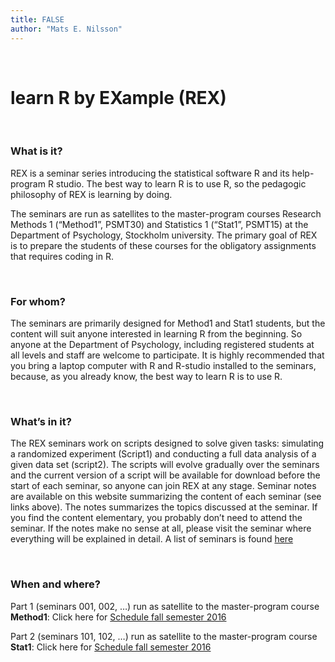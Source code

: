 ```yaml
---
title: FALSE
author: "Mats E. Nilsson"
---
```


\  
\  

# learn R by EXample (REX)

\ 

### What is it? 
REX is a seminar series introducing the statistical software R and its 
help-program R studio. The best way to learn R is to use R,
so the pedagogic philosophy of REX is learning by doing.  

The seminars are run as satellites to the master-program
courses Research Methods 1 ("Method1", PSMT30) and Statistics 1 ("Stat1", PSMT15)
at the Department of Psychology, Stockholm university. The primary goal of REX is
to prepare the students of these courses for the obligatory assignments
that requires coding in R. 

\ 

### For whom?
The seminars are primarily designed for Method1 and Stat1 students, but the
content will suit anyone interested in learning R from the beginning. So
anyone at the Department of Psychology, including registered students at all 
levels and staff are welcome to participate. It is highly recommended that you 
bring a laptop computer with R and R-studio installed to the seminars, because, 
as you already know, the best way to learn R is to use R. 

\ 

### What's in it?
The REX seminars work on scripts designed to solve given tasks: simulating
a randomized experiment (Script1) and conducting a full data analysis of a 
given data set (script2). The scripts will evolve gradually over the seminars and 
the current version of a script will be available for download before the start
of each seminar, so anyone can join REX at any stage. Seminar notes are available 
on this website summarizing the content of each seminar (see links above).
The notes summarizes the topics discussed
at the seminar. If you find the content elementary, you probably don't need to
attend the seminar. If the notes make no sense at all, please visit the seminar
where everything will be explained in detail. A list of seminars is found
[here](index.html) 


\ 

### When and where?
Part 1 (seminars 001, 002, ...) run as satellite to the master-program course 
**Method1**:
Click here for [Schedule fall semester 2016](https://fastreg.psychology.su.se/KursWeb/ScheduleKronologisk.aspx?MomentID=71&termin=H16)

Part 2 (seminars 101, 102, ...) run as satellite to the master-program course 
**Stat1**:
Click here for [Schedule fall semester 2016](https://fastreg.psychology.su.se/KursWeb/ScheduleKronologisk.aspx?MomentID=61&termin=H16)

\ 
\ 
